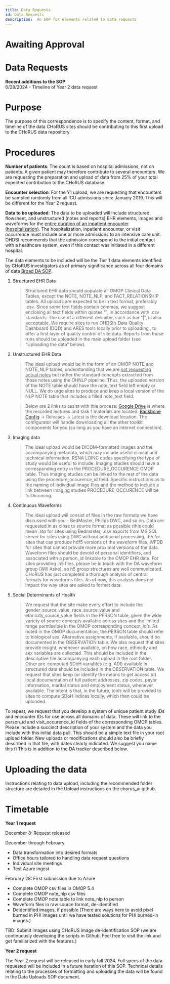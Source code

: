 ```yaml
---
title: Data Requests
id: Data Requests
description:  An SOP for elements related to data requests
---
```


# Awaiting Approval

# Data Requests

**Recent additions to the SOP**  
6/28/2024 - Timeline of Year 2 data request

# Purpose
The purpose of this correspondence is to specify the content, format, and timeline of the data CHoRUS sites should be contributing to this first upload to the CHoRUS data repository.

# Procedures
**Number of patients**: The count is based on hospital admissions, not on patients. A given patient may therefore contribute to several encounters.  We are requesting the preparation and upload of data from 25% of your total expected contribution to the CHoRUS database.

**Encounter selection**: For the Y1 upload, we are requesting that encounters be sampled randomly from all ICU admissions since January 2019. This will be different for the Year 2 request.

**Data to be uploaded**: The data to be uploaded will include structured, flowsheet, and unstructured (notes and reports) EHR elements, images and waveforms for the <ins>entire duration of an inpatient encounter (hospitalization)</ins>. The hospitalization, inpatient encounter, or visit occurrence must include one or more admissions to an intensive care unit. OHDSI recommends that the admission correspond to the initial contact with a healthcare system, even if this contact was initiated in a different hospital.

The data elements to be included will be the Tier 1 data elements identified by CHoRUS investigators as of primary significance across all four domains of data [Broad DA SOP](https://chorus-ai.github.io/data_acq_SOP/docs/Data-Uploading/Broad%20SOP/).

1. Structured EHR Data
    >Structured EHR data should populate all OMOP Clinical Data Tables, except the NOTE, NOTE_NLP, and FACT_RELATIONSHIP  tables. All uploads are expected to be in text format, preferably .csv. Since some text 
    fields contain commas, we suggest enclosing all text fields within quotes “”, in accordance with .csv standards. The use of a different delimiter, such as bar “|”, is also acceptable. We require sites to run 
    OHDSI’s Data Quality Dashboard (DQD) and ARES tools locally prior to uploading , to offer a first layer of quality control of site data. Reports from those runs should be uploaded in the main upload folder 
    (see “Uploading the data” below).

2. Unstructured EHR Data
    >The ideal upload would be in the form of an OMOP NOTE and NOTE_NLP tables, understanding that we are <ins>not requesting actual notes</ins> but rather the standard concepts extracted from those notes using the OHNLP 
    pipeline. Thus, the uploaded version of the NOTE table should have the note_text field left empty or NULL.  We do urge sites to produce and keep a local version of the NLP NOTE table that includes a filled 
    note_text field.

   >Below are 2 links to assist with this process:
    [Google Drive](https://drive.google.com/drive/folders/1bDBSF2pkx50kTyTXmWJYt1Ta6pgwh4HH) is where the recorded lectures and task 1 materials are located.
    [Backbone Config](https://www.github.com/OHNLP/BackboneConfigurator) -> Releases -> Latest is the download location. The configurator will handle downloading all the other toolkit components for you (so long as you have an internet connection).

3. Imaging data
    >The ideal upload would be DICOM-formatted images and the accompanying metadata, which may include useful clinical and technical information. RSNA LOINC codes specifying the type of study would be useful to 
    include. Imaging studies should have a corresponding entry in the PROCEDURE_OCCURENCE OMOP table. Thus imaging studies can be linked to the rest of the data using the procedure_occurence_id field. Specific instructions as to the naming of individual image files and the method to include a link between imaging studies PROCEDURE_OCCURENCE will be forthcoming.

4.	Continuous Waveforms
    >The ideal upload will consist of files in the raw formats we have discussed with you - BedMaster, Philips DWC, and so on. Data are requested in as close to source format as possible (this could mean .stp 
    for sites using Bedmaster, .csv exports from MS SQL server for sites using DWC without additional processing, .h5 for sites that can produce hdf5 versions of the waveform files, WFDB for sites that cannot 
    provide more proximal versions of the data. Waveform files should be devoid of personal identifiers, and associated with a person_id linkable to the OMOP EHR data. For sites providing .h5 files, please be in 
    touch with the DA waveform group (Will Ashe), so h5 group structures are well communicated. CHoRUS has just completed a thorough analysis of central formats for waveforms files. As of now, this analysis does not impact the way sites are asked to format data. 

5.	Social Determinants of Health
    >We request that the site make every effort to include the gender_source_value, race_source_value and ethnicity_source_value fields in the PERSON table, given the wide variety of source concepts available across sites and the limited range permissible in the OMOP corresponding concept_id’s. As noted in the OMOP documentation, the PERSON table should refer to biological sex. Alternative assignments, if available, should be documented in the OBSERVATION table. We also request that sites provide insight, whenever available, on how race, ethnicity and sex variables are collected. This should be included in the descriptive file accompanying each upload in the root folder. Other pre-computed SDoH variables (e.g. ADI) available in structured data should be included in the OBSERVATION table. We request that sites keep (or identify the means to get access to) local documentation of full patient addresses, zip codes, payor information, marital status and employment status, whenever available. The intent is that, in the future, tools will be provided to sites to compute SDoH indices locally, which then could be uploaded.

To repeat, we request that you develop a system of unique patient study IDs and encounter IDs for use across all domains of data. These will link to the person_id and visit_occurence_id fields of the corresponding OMOP tables.
Please include a succinct description of your system and the data you include with this initial data pull. This should be a simple text file in your root upload folder. New uploads or modifications should also be briefly described in that file, with dates clearly indicated. We suggest you name this fi This is in addition to the DA tracker described below.

# Uploading the data

Instructions relating to data upload, including the recommended folder structure are detailed in the Upload instructions on the chorus_ai github.

# Timetable

**Year 1 request**

December 8: Request released

December through February
  - Data transformation into desired formats
  -	Office hours tailored to handling data request questions
  -	Individual site meetings
  -	Test Azure ingest

February 28: First submission due to Azure
  -	Complete OMOP csv files in OMOP 5.4
  -	Complete OMOP note_nlp csv files 
  -	Complete OMOP note table to link note_nlp to person
  -	Waveform files in raw source format, de-identified
  -	Deidentified images, if possible (There are ways here to avoid pixel burned in PHI images until we have tested solutions for PHI burned-in images.)

TBD: Submit images using CHoRUS image de-identification SOP (we are continuously developing the scripts in Github. Feel free to visit the link and get familiarized with the features.)

**Year 2 request**

The Year 2 request will be released in early fall 2024. Full specs of the data requested will be included in a future iteration of this SOP. Technical details relating to the processes of formatting and uploading the data will be found in the Data Uploads SOP document.
